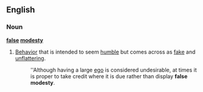 ==English==
===Noun===
'''[[false]] [[modesty]]'''
#[[behavior|Behavior]] that is intended to seem [[humble]] but comes across as [[fake]] and [[unflattering]].
#:''Although having a large [[ego]] is considered undesirable, at times it is proper to take credit where it is due rather than display '''false modesty'''.
